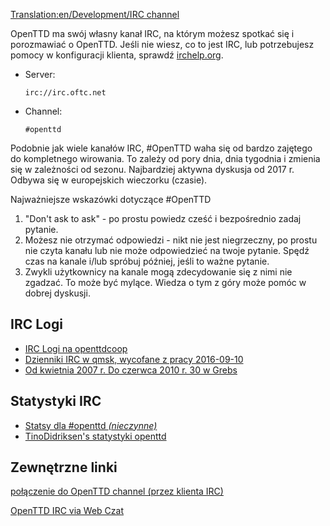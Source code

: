 [[Translation:en/Development/IRC channel]]

OpenTTD ma swój własny kanał IRC, na którym możesz spotkać się i porozmawiać o OpenTTD. Jeśli nie wiesz, co to jest IRC, lub potrzebujesz pomocy w konfiguracji klienta, sprawdź [http://www.irchelp.org/ irchelp.org].

* Server: <pre>irc://irc.oftc.net</pre>
* Channel: <pre>#openttd</pre>

Podobnie jak wiele kanałów IRC, #OpenTTD waha się od bardzo zajętego do kompletnego wirowania. To zależy od pory dnia, dnia tygodnia i zmienia się w zależności od sezonu. Najbardziej aktywna dyskusja od 2017 r. Odbywa się w europejskich wieczorku (czasie).  

Najważniejsze wskazówki dotyczące #OpenTTD
# "Don't ask to ask" - po prostu powiedz cześć i bezpośrednio zadaj pytanie.
# Możesz nie otrzymać odpowiedzi - nikt nie jest niegrzeczny, po prostu nie czyta kanału lub nie może odpowiedzieć na twoje pytanie. Spędź czas na kanale i/lub spróbuj później, jeśli to ważne pytanie.
# Zwykli użytkownicy na kanale mogą zdecydowanie się z nimi nie zgadzać. To może być mylące. Wiedza o tym z góry może pomóc w dobrej dyskusji.

==IRC Logi==
*[http://webster.openttdcoop.org/index.php?channel=openttd IRC Logi na openttdcoop]
*[http://irclogs.qmsk.net/channels/openttd Dzienniki IRC w qmsk, wycofane z pracy 2016-09-10]
*[http://thegrebs.com/irc/ Od kwietnia 2007 r. Do czerwca 2010 r. 30 w Grebs]

==Statystyki IRC==
*[http://electricpotential.net/ircstats/openttd2.html Statsy dla #openttd ''(nieczynne)'']
*[http://alpha.visl.sdu.dk/~tino/pisg/OFTC/openttd.html TinoDidriksen's statystyki openttd]

==Zewnętrzne linki ==

[irc://irc.oftc.net/openttd połączenie do OpenTTD channel (przez klienta IRC)]

[http://webchat.oftc.net/?randomnick=1&channels=openttd&prompt=1 OpenTTD IRC via Web Czat]